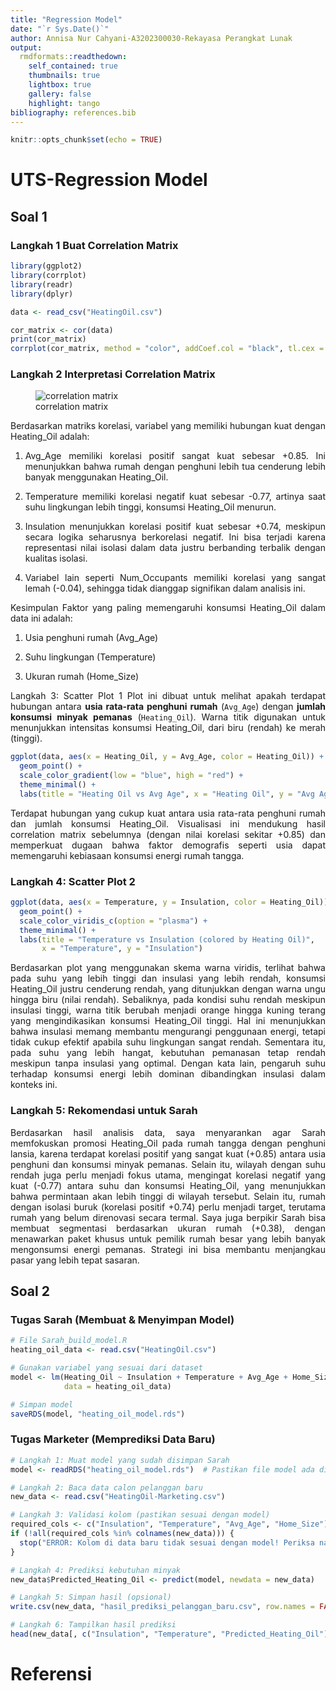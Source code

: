 ```yaml
---
title: "Regression Model"
date: "`r Sys.Date()`"
author: Annisa Nur Cahyani-A3202300030-Rekayasa Perangkat Lunak
output:
  rmdformats::readthedown:
    self_contained: true
    thumbnails: true
    lightbox: true
    gallery: false
    highlight: tango
bibliography: references.bib
---
```


```{=html}
<style>
body{
text-align: justify}
</style>
```
```r
knitr::opts_chunk$set(echo = TRUE)
```

# UTS-Regression Model 

## Soal 1
### Langkah 1 Buat Correlation Matrix
```r
library(ggplot2)
library(corrplot)
library(readr)
library(dplyr)

data <- read_csv("HeatingOil.csv")

cor_matrix <- cor(data)
print(cor_matrix)
corrplot(cor_matrix, method = "color", addCoef.col = "black", tl.cex = 0.8)
```

### Langkah 2 Interpretasi Correlation Matrix

![correlation matrix](matriks.png)


Berdasarkan matriks korelasi, variabel yang memiliki hubungan kuat dengan Heating_Oil adalah:

1. Avg_Age memiliki korelasi positif sangat kuat sebesar +0.85. Ini menunjukkan bahwa rumah dengan penghuni lebih tua cenderung lebih banyak menggunakan Heating_Oil.

2. Temperature memiliki korelasi negatif kuat sebesar -0.77, artinya saat suhu lingkungan lebih tinggi, konsumsi Heating_Oil menurun.

3. Insulation menunjukkan korelasi positif kuat sebesar +0.74, meskipun secara logika seharusnya berkorelasi negatif. Ini bisa terjadi karena representasi nilai isolasi dalam data justru berbanding terbalik dengan kualitas isolasi.

4. Variabel lain seperti Num_Occupants memiliki korelasi yang sangat lemah (-0.04), sehingga tidak dianggap signifikan dalam analisis ini.

Kesimpulan
Faktor yang paling memengaruhi konsumsi Heating_Oil dalam data ini adalah:

1. Usia penghuni rumah (Avg_Age)

2. Suhu lingkungan (Temperature)

3. Ukuran rumah (Home_Size)

Langkah 3: Scatter Plot 1
Plot ini dibuat untuk melihat apakah terdapat hubungan antara **usia rata-rata penghuni rumah** (`Avg_Age`) dengan **jumlah konsumsi minyak pemanas** (`Heating_Oil`). Warna titik digunakan untuk menunjukkan intensitas konsumsi Heating_Oil, dari biru (rendah) ke merah (tinggi).

```r
ggplot(data, aes(x = Heating_Oil, y = Avg_Age, color = Heating_Oil)) +
  geom_point() +
  scale_color_gradient(low = "blue", high = "red") +
  theme_minimal() +
  labs(title = "Heating Oil vs Avg Age", x = "Heating Oil", y = "Avg Age")

```

Terdapat hubungan yang cukup kuat antara usia rata-rata penghuni rumah dan jumlah konsumsi Heating_Oil. Visualisasi ini mendukung hasil correlation matrix sebelumnya (dengan nilai korelasi sekitar +0.85) dan memperkuat dugaan bahwa faktor demografis seperti usia dapat memengaruhi kebiasaan konsumsi energi rumah tangga.

### Langkah 4: Scatter Plot 2
```r
ggplot(data, aes(x = Temperature, y = Insulation, color = Heating_Oil)) +
  geom_point() +
  scale_color_viridis_c(option = "plasma") +
  theme_minimal() +
  labs(title = "Temperature vs Insulation (colored by Heating Oil)",
       x = "Temperature", y = "Insulation")
```

Berdasarkan plot yang menggunakan skema warna viridis, terlihat bahwa pada suhu yang lebih tinggi dan insulasi yang lebih rendah, konsumsi Heating_Oil justru cenderung rendah, yang ditunjukkan dengan warna ungu hingga biru (nilai rendah). Sebaliknya, pada kondisi suhu rendah meskipun insulasi tinggi, warna titik berubah menjadi orange hingga kuning terang yang mengindikasikan konsumsi Heating_Oil tinggi. Hal ini menunjukkan bahwa insulasi memang membantu mengurangi penggunaan energi, tetapi tidak cukup efektif apabila suhu lingkungan sangat rendah. Sementara itu, pada suhu yang lebih hangat, kebutuhan pemanasan tetap rendah meskipun tanpa insulasi yang optimal. Dengan kata lain, pengaruh suhu terhadap konsumsi energi lebih dominan dibandingkan insulasi dalam konteks ini.

### Langkah 5: Rekomendasi untuk Sarah
Berdasarkan hasil analisis data, saya menyarankan agar Sarah memfokuskan promosi Heating_Oil pada rumah tangga dengan penghuni lansia, karena terdapat korelasi positif yang sangat kuat (+0.85) antara usia penghuni dan konsumsi minyak pemanas. Selain itu, wilayah dengan suhu rendah juga perlu menjadi fokus utama, mengingat korelasi negatif yang kuat (-0.77) antara suhu dan konsumsi Heating_Oil, yang menunjukkan bahwa permintaan akan lebih tinggi di wilayah tersebut. Selain itu, rumah dengan isolasi buruk (korelasi positif +0.74) perlu menjadi target, terutama rumah yang belum direnovasi secara termal. Saya juga berpikir Sarah bisa membuat segmentasi berdasarkan ukuran rumah (+0.38), dengan menawarkan paket khusus untuk pemilik rumah besar yang lebih banyak mengonsumsi energi pemanas. Strategi ini bisa membantu menjangkau pasar yang lebih tepat sasaran.


## Soal 2
### Tugas Sarah (Membuat & Menyimpan Model)
```r
# File Sarah_build_model.R
heating_oil_data <- read.csv("HeatingOil.csv")

# Gunakan variabel yang sesuai dari dataset
model <- lm(Heating_Oil ~ Insulation + Temperature + Avg_Age + Home_Size, 
            data = heating_oil_data)

# Simpan model
saveRDS(model, "heating_oil_model.rds")
```
### Tugas Marketer (Memprediksi Data Baru)
```r
# Langkah 1: Muat model yang sudah disimpan Sarah
model <- readRDS("heating_oil_model.rds")  # Pastikan file model ada di folder yang sama

# Langkah 2: Baca data calon pelanggan baru
new_data <- read.csv("HeatingOil-Marketing.csv")  

# Langkah 3: Validasi kolom (pastikan sesuai dengan model)
required_cols <- c("Insulation", "Temperature", "Avg_Age", "Home_Size")  # Sesuaikan dengan variabel di model
if (!all(required_cols %in% colnames(new_data))) {
  stop("ERROR: Kolom di data baru tidak sesuai dengan model! Periksa nama kolom.")
}

# Langkah 4: Prediksi kebutuhan minyak
new_data$Predicted_Heating_Oil <- predict(model, newdata = new_data)

# Langkah 5: Simpan hasil (opsional)
write.csv(new_data, "hasil_prediksi_pelanggan_baru.csv", row.names = FALSE)

# Langkah 6: Tampilkan hasil prediksi
head(new_data[, c("Insulation", "Temperature", "Predicted_Heating_Oil")], 10)  # Contoh tampilan

```






# Referensi
